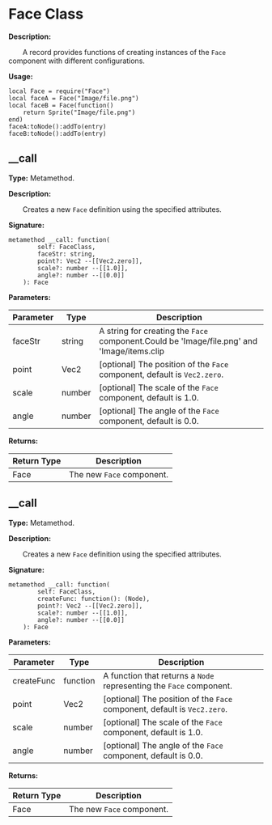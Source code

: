 
# Face Class

**Description:**

&emsp;&emsp;A record provides functions of creating instances of the `Face` component with different configurations.

**Usage:**
```tl
local Face = require("Face")
local faceA = Face("Image/file.png")
local faceB = Face(function()
	return Sprite("Image/file.png")
end)
faceA:toNode():addTo(entry)
faceB:toNode():addTo(entry)
```

## __call

**Type:** Metamethod.

**Description:**

&emsp;&emsp;Creates a new `Face` definition using the specified attributes.

**Signature:**
```tl
metamethod __call: function(
		self: FaceClass,
		faceStr: string,
		point?: Vec2 --[[Vec2.zero]],
		scale?: number --[[1.0]],
		angle?: number --[[0.0]]
	): Face
```

**Parameters:**

| Parameter | Type | Description |
| --- | --- | --- |
| faceStr | string | A string for creating the `Face` component.Could be 'Image/file.png' and 'Image/items.clip|itemA'. |
| point | Vec2 | [optional] The position of the `Face` component, default is `Vec2.zero`. |
| scale | number | [optional] The scale of the `Face` component, default is 1.0. |
| angle | number | [optional] The angle of the `Face` component, default is 0.0. |

**Returns:**

| Return Type | Description |
| --- | --- |
| Face | The new `Face` component. |

## __call

**Type:** Metamethod.

**Description:**

&emsp;&emsp;Creates a new `Face` definition using the specified attributes.

**Signature:**
```tl
metamethod __call: function(
		self: FaceClass,
		createFunc: function(): (Node),
		point?: Vec2 --[[Vec2.zero]],
		scale?: number --[[1.0]],
		angle?: number --[[0.0]]
	): Face
```

**Parameters:**

| Parameter | Type | Description |
| --- | --- | --- |
| createFunc | function | A function that returns a `Node` representing the `Face` component. |
| point | Vec2 | [optional] The position of the `Face` component, default is `Vec2.zero`. |
| scale | number | [optional] The scale of the `Face` component, default is 1.0. |
| angle | number | [optional] The angle of the `Face` component, default is 0.0. |

**Returns:**

| Return Type | Description |
| --- | --- |
| Face | The new `Face` component. |